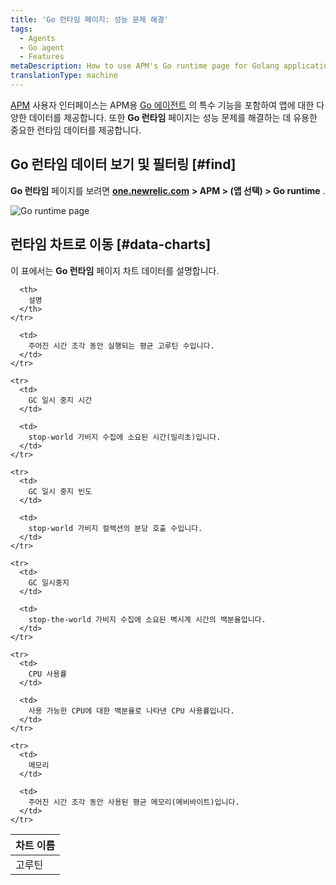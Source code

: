 ```yaml
---
title: 'Go 런타임 페이지: 성능 문제 해결'
tags:
  - Agents
  - Go agent
  - Features
metaDescription: How to use APM's Go runtime page for Golang applications to help troubleshoot performance issues.
translationType: machine
---
```



[APM](/docs/apm) 사용자 인터페이스는 APM용 [Go 에이전트](/docs/agents/go-agent/get-started/new-relic-go) 의 특수 기능을 포함하여 앱에 대한 다양한 데이터를 제공합니다. 또한 **Go 런타임** 페이지는 성능 문제를 해결하는 데 유용한 중요한 런타임 데이터를 제공합니다.

## Go 런타임 데이터 보기 및 필터링 [#find]

**Go 런타임** 페이지를 보려면 [**one.newrelic.com**](http://one.newrelic.com) **> APM > (앱 선택) > Go runtime** .

<img
  title="Go runtime page"
  alt="Go runtime page"
  src={goRuntime}
/>

## 런타임 차트로 이동 [#data-charts]

이 표에서는 **Go 런타임** 페이지 차트 데이터를 설명합니다.

<table>
  <thead>
    <tr>
      <th style={{ width: "200px" }}>
        차트 이름
      </th>

      <th>
        설명
      </th>
    </tr>
  </thead>

  <tbody>
    <tr>
      <td>
        고루틴
      </td>

      <td>
        주어진 시간 조각 동안 실행되는 평균 고루틴 수입니다.
      </td>
    </tr>

    <tr>
      <td>
        GC 일시 중지 시간
      </td>

      <td>
        stop-world 가비지 수집에 소요된 시간(밀리초)입니다.
      </td>
    </tr>

    <tr>
      <td>
        GC 일시 중지 빈도
      </td>

      <td>
        stop-world 가비지 컬렉션의 분당 호출 수입니다.
      </td>
    </tr>

    <tr>
      <td>
        GC 일시중지
      </td>

      <td>
        stop-the-world 가비지 수집에 소요된 벽시계 시간의 백분율입니다.
      </td>
    </tr>

    <tr>
      <td>
        CPU 사용률
      </td>

      <td>
        사용 가능한 CPU에 대한 백분율로 나타낸 CPU 사용률입니다.
      </td>
    </tr>

    <tr>
      <td>
        메모리
      </td>

      <td>
        주어진 시간 조각 동안 사용된 평균 메모리(메비바이트)입니다.
      </td>
    </tr>
  </tbody>
</table>